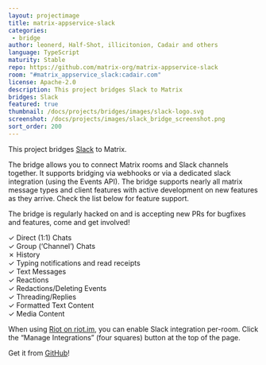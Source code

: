 ```yaml
---
layout: projectimage
title: matrix-appservice-slack
categories: 
 - bridge
author: leonerd, Half-Shot, illicitonion, Cadair and others
language: TypeScript
maturity: Stable
repo: https://github.com/matrix-org/matrix-appservice-slack
room: "#matrix_appservice_slack:cadair.com"
license: Apache-2.0
description: This project bridges Slack to Matrix
bridges: Slack
featured: true
thumbnail: /docs/projects/bridges/images/slack-logo.svg
screenshot: /docs/projects/images/slack_bridge_screenshot.png
sort_order: 200
---
```


This project bridges [Slack](https://slack.com) to Matrix.

The bridge allows you to connect Matrix rooms and Slack channels together. It supports bridging via webhooks or via a
dedicated slack integration (using the Events API). The bridge supports nearly all matrix message types and client features
with active development on new features as they arrive. Check the list below for feature support.

The bridge is regularly hacked on and is accepting new PRs for bugfixes and features, come and get involved!

✓ Direct (1:1) Chats  
✓ Group (‘Channel’) Chats  
✗ History  
✓ Typing notifications and read receipts  
✓ Text Messages  
✓ Reactions  
✓ Redactions/Deleting Events  
✓ Threading/Replies  
✓ Formatted Text Content  
✓ Media Content  

When using [Riot on riot.im](https://riot.im/app/), you can enable Slack integration per-room. Click the “Manage Integrations” (four squares) button at the top of the page.

Get it from [GitHub](https://github.com/matrix-org/matrix-appservice-slack)!
